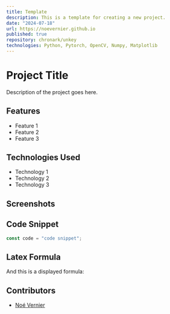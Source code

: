 ```yaml
---
title: Template
description: This is a template for creating a new project.
date: "2024-07-18"
url: https://noevernier.github.io
published: true
repository: chronark/unkey
technologies: Python, Pytorch, OpenCV, Numpy, Matplotlib
---
```


# Project Title

Description of the project goes here.

## Features

- Feature 1
- Feature 2
- Feature 3

## Technologies Used

- Technology 1
- Technology 2
- Technology 3

## Screenshots

## Code Snippet

```js
const code = "code snippet";
```

## Latex Formula


And this is a displayed formula:


## Contributors

- [Noé Vernier]()